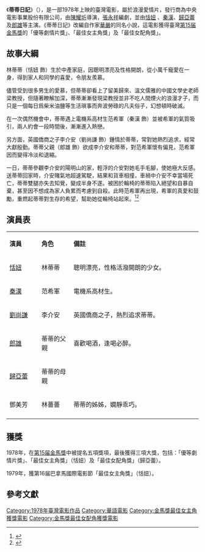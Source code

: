 {{Infobox Film
| name      = 蒂蒂日記
| original_name = ''{{lang|en|The Diary of Di-Di}}''
| image     = 
| caption    = 
| director    = [[陳耀圻|陳耀圻]]
| producer    = 梅長齡
| producer_2   = 
| writer     = 	[[張永祥_(台灣)|張永祥]]
| narrator  = 
| starring    = [[恬妞|恬妞]] <br> [[秦漢|秦漢]] <br> [[歸亞蕾|歸亞蕾]] <br> [[郎雄|郎雄]]
| music     = [[翁清溪|翁清溪]]
| cinematography = 彩色
| editing    = 
| distributor  =  中央電影事業股份有限公司
| released    = {{ROC}}{{film date|1978|2|21}}
| runtime    = 98分鐘
| country    = 台灣
| language    = 華語
| budget     = 
| preceded_by  = 
| followed_by  = 
| imdb_id    = tt1205475
}}

《'''蒂蒂日記'''》（{{lang-en|The Diary of Di-Di }}），是一部1978年上映的臺灣電影，屬於浪漫愛情片，發行商為中央電影事業股份有限公司，由[[陳耀圻|陳耀圻]]導演，[[張永祥_(台灣)|張永祥]]編劇，並由[[恬妞|恬妞]] 、[[秦漢|秦漢]]、[[歸亞蕾|歸亞蕾]]及[[郎雄|郎雄]]等主演。《蒂蒂日記》改編自作家[[華嚴|華嚴]]的同名小說，這電影獲得臺灣[[第15届金馬獎|第15届金馬獎]]的「優等劇情片獎」、「最佳女主角獎」及「最佳女配角獎」。

==故事大綱==

林蒂蒂（恬妞 飾）生於中產家庭，因聰明漂亮及性格開朗，從小萬千寵愛在一身，得到家人和同學的喜愛，令朋友羨慕。

儘管受到很多男生的愛慕，但蒂蒂卻看上了留美歸來、溫文儒雅的中國文學史老師梁教授，但隨著瞭解加深，蒂蒂漸漸發現梁教授並非不吃人間煙火的浪漫才子，而只是一個每日爲柴米油鹽等生活瑣事而奔波勞碌的凡夫俗子，幻想頓時破滅。

在一次偶然機會中，蒂蒂遇上電機系高材生范希軍（秦漢 飾）並被希軍的氣質吸引，兩人約會一段時間後，漸漸進入熱戀。

另方面，英國僑商之子李介安（劉尚謙 飾）鍾情於蒂蒂，常對她熱烈追求，經常大獻殷勤。蒂蒂父親（郎雄 飾）欲成李介安和蒂蒂，對范希軍懷有偏見，范希軍因而變得冷淡和退縮。

一日，蒂蒂參觀李介安的陽明山的家，輕浮的介安對她毛手毛腳，使她極大反感。送蒂蒂回家時，介安賭氣地超速駕駛，結果和貨車相撞，車禍中介安不幸當場死亡，蒂蒂雙腿亦失去知覺，變成半身不遂。被困於輪椅的蒂蒂陷入絕望和自暴自棄，甚至因不想成為家人負累而考慮到自殺。此時范希軍再出現，希軍的真愛和鼓勵，重燃起蒂蒂對生存的希望，幫助她從輪椅站起來。<ref>{{cite news |title=那些關於手帕交的附耳嘮騷，青春正艷：《蒂蒂日記》 |date=2011-04-22 |publisher=放映週報 |author=吳家瑀 |url=http://www.funscreen.com.tw/fan.asp?F_No=665 |accessdate=2021-03-20 |archive-date=2013-06-05 |archive-url=https://web.archive.org/web/20130605034654/http://www.funscreen.com.tw/fan.asp?F_No=665 |dead-url=no }}</ref><ref>{{cite news |title=「蒂蒂日記」|date= |publisher=小草月刊 |author=鄭可範 |url=https://www.mychinabusiness.com/magazine/1103/home/home_01.html }}</ref>

==演員表==
{|class="wikitable" width="68%"
|- style="background:cornflowerblue; color:white" align=center
|style="width:10%"|'''演員'''
|style="width:10%"|'''角色'''
|style="width:40%"|'''備註'''
|- 
| [[恬妞|恬妞]] || 林蒂蒂 || 聰明漂亮，性格活潑開朗的少女。
|-
| [[秦漢|秦漢]] || 范希軍 || 電機系高材生。
|-
| [[劉尚謙|劉尚謙]] || 李介安 || 英國僑商之子，熱烈追求蒂蒂。
|-
| [[郎雄|郎雄]] || 蒂蒂的父親 || 喜歡喝酒，逢喝必醉。
|- 
| [[歸亞蕾|歸亞蕾]] || 蒂蒂的母親 ||
|- 
| 鄧美芳 || 林薔薔 || 蒂蒂的姊姊，嫻靜乖巧。
|-
|}

==獲獎==
1978年，在[[第15届金馬獎|第15届金馬獎]]中被提名五項獎項，最後獲得三項大獎，包括：「優等劇情片獎」、「最佳女主角獎」（恬妞）及「最佳女配角獎」（歸亞蕾）。

1979年，獲第16届巴拿馬國際電影節「最佳女主角獎」（恬妞）。

==參考文獻==
{{Reflist}}

[[Category:1978年臺灣電影作品|Category:1978年臺灣電影作品]]
[[Category:華語電影|Category:華語電影]]
[[Category:金馬獎最佳女主角獲獎電影|Category:金馬獎最佳女主角獲獎電影]]
[[Category:金馬獎最佳女配角獲獎電影|Category:金馬獎最佳女配角獲獎電影]]